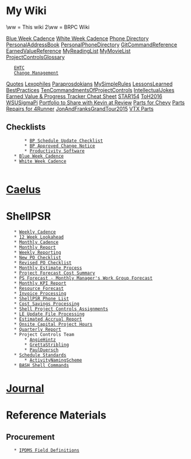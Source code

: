 = My Wiki =
\ww  = This wiki
2\ww = BRPC Wiki

[[Blue Week Cadence]]
[[White Week Cadence]]
[[Phone Directory]]
[[PersonalAddressBook]]
[[PersonalPhoneDirectory]]
[[GitCommandReference]]
[[EarnedValueReference]]
[[MyReadingList]]
[[MyMovieList]]
[[ProjectControlsGlossary]]
	[[EHTC]]
	[[Change Management]]
[[Quotes]]
[[Lexophiles]]
[[Paraprosdokians]]
[[MySimpleRules]]
[[LessonsLearned]]
[[BestPractices]]
[[TenCommandmentsOfProjectControls]]
[[IntellectualJokes]]
[[Earned Value & Progress Tracker Cheat Sheet]]
[[STAR154]]
[[ToH2016]]
[[WSUSigmaPi]]
[[Portfolio to Share with Kevin at Review]]
[[Parts for Chevy]]
[[Parts Repairs for 4Runner]]
[[JonAndFranksGrandTour2015]]
[[VTX Parts]]


	

	
== Checklists ==
        * [[BP Schedule Update Checklist|BP Schedule Update Checklist]]
        * [[Approved Change Notice|BP Approved Change Notice]]
        * [[Productivity Software]]
	* [[Blue Week Cadence]]
	* [[White Week Cadence]]
        
= [[Caelus]] =

= ShellPSR =
	* [[Weekly Cadence]]
	* [[12 Week Lookahead]]
	* [[Monthly Cadence]]
	* [[Monthly Report]]
	* [[Weekly Reporting]]
	* [[New PO Checklist]]
	* [[Revised PO Checklist]]
	* [[Monthly Estimate Process]]
	* [[Project Forecast Cost Summary]]
	* [[PS Forecast - Monthly Manager's Work Group Forecast]]
	* [[Monthly KPI Report]]
	* [[Resource Forecast]]
	* [[Invoice Processing]]
	* [[ShellPSR Phone List]]
	* [[Cost Savings Processing]]
	* [[Shell Project Controls Assignments]]
	* [[LE Update File Processing]]
	* [[Estimated Accrual Report]]
	* [[Onsite Capital Project Hours]]
	* [[Quarterly Report]]
	* Project Controls Team
		* [[AngieHintz]]
		* [[GrettaStribling]]
		* [[PaulDuersch]]
	* [[Schedule Standards]]
		* [[ActivityNamingScheme]]
	* [[BASH Shell Commands]]	
= [[/diary/diary|Journal]] =

= Reference Materials =

== Procurement ==
	* [[file:///P:/Purchasing/IPDMS/Field Descriptions IPDMS.pdf|IPDMS Field Definitions]]

